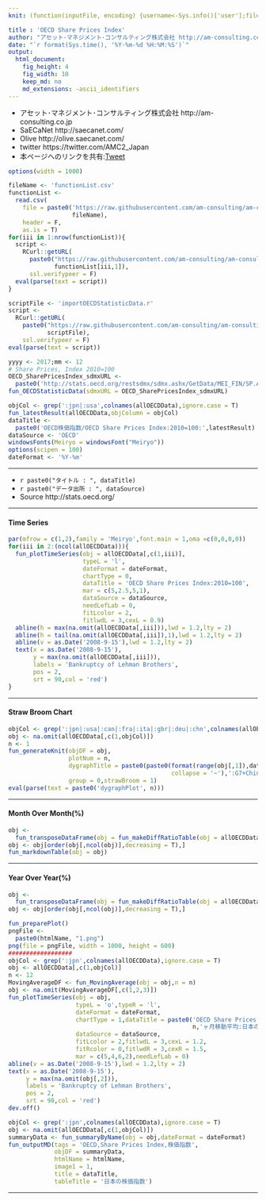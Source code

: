 ```yaml
---
knit: (function(inputFile, encoding) {username<-Sys.info()['user'];fileName<-'defaultPath.csv';pathToFile <-paste0('C:/Users/', username,'/Desktop/pathToCSV/');setwd(pathToFile);buf0<-read.csv(fileName,header = F,skip = 0,stringsAsFactor = F,check.names = F,fileEncoding = 'utf-8');timeStamp<-format(Sys.time(),'%Y%m%d%H%M%S');htmlName<-'OECDSharePricesIndex';rmarkdown::render(inputFile, encoding = encoding, output_file = paste0('C:/Users/',username,buf0[2,1],'charts/','am-consulting.co.jp-',htmlName,'.html')) })

title : 'OECD Share Prices Index'
author: "アセット･マネジメント･コンサルティング株式会社 http://am-consulting.co.jp"
date: "`r format(Sys.time(), '%Y-%m-%d %H:%M:%S')`"
output: 
  html_document:
    fig_height: 4
    fig_width: 10
    keep_md: no
    md_extensions: -ascii_identifiers 
---
```

<link href="http://knowledgevault.saecanet.com/components/rmarkdown-html.css" rel="stylesheet">
<script src="http://knowledgevault.saecanet.com/components/JavascriptCode.js"></script>
<style>.main-container {max-width : 1000px;}</style>

- アセット･マネジメント･コンサルティング株式会社 http://am-consulting.co.jp
- SaECaNet http://saecanet.com/
- Olive http://olive.saecanet.com/
- twitter https://twitter.com/AMC2_Japan
- 本ページへのリンクを共有:<a href="https://twitter.com/share" class="twitter-share-button" data-via="AMC2_Japan" data-size="large">Tweet</a> <script>!function(d,s,id){var js,fjs=d.getElementsByTagName(s)[0],p=/^http:/.test(d.location)?'http':'https';if(!d.getElementById(id)){js=d.createElement(s);js.id=id;js.src=p+'://platform.twitter.com/widgets.js';fjs.parentNode.insertBefore(js,fjs);}}(document, 'script', 'twitter-wjs');</script>

```r
options(width = 1000)
```

```r
fileName <- 'functionList.csv'
functionList <-
  read.csv(
    file = paste0('https://raw.githubusercontent.com/am-consulting/am-consulting.github.io/master/csv/',
                  fileName),
    header = F,
    as.is = T)
for(iii in 1:nrow(functionList)){
  script <- 
    RCurl::getURL(
      paste0("https://raw.githubusercontent.com/am-consulting/am-consulting.github.io/master/", 
             functionList[iii,1]),
      ssl.verifypeer = F)
  eval(parse(text = script))
}
```

```r
scriptFile <- 'importOECDStatisticData.r'
script <-
  RCurl::getURL(
    paste0("https://raw.githubusercontent.com/am-consulting/am-consulting.github.io/master/",
           scriptFile),
    ssl.verifypeer = F)
eval(parse(text = script))
```

```r
yyyy <- 2017;mm <- 12
# Share Prices, Index 2010=100
OECD_SharePricesIndex_sdmxURL <-
  paste0('http://stats.oecd.org/restsdmx/sdmx.ashx/GetData/MEI_FIN/SP.AUS+AUT+BEL+CAN+CHL+CZE+DNK+EST+FIN+FRA+DEU+GRC+HUN+ISL+IRL+ISR+ITA+JPN+KOR+LVA+LUX+MEX+NLD+NZL+NOR+POL+PRT+SVK+SVN+ESP+SWE+CHE+TUR+GBR+USA+EA19+OECDE+OECD+SDR+NMEC+BRA+CHN+COL+CRI+IND+IDN+LTU+RUS+ZAF.M/all?startTime=1950-01&endTime=',yyyy,'-',mm)
fun_OECDStatisticData(sdmxURL = OECD_SharePricesIndex_sdmxURL)
```

```r
objCol <- grep(':jpn|:usa',colnames(allOECDData),ignore.case = T)
fun_latestResult(allOECDData,objColumn = objCol)
dataTitle <- 
  paste0('OECD株価指数/OECD Share Prices Index:2010=100:',latestResult)
dataSource <- 'OECD'
windowsFonts(Meiryo = windowsFont("Meiryo"))
options(scipen = 100)
dateFormat <- '%Y-%m'
```

***

- `r paste0("タイトル : ", dataTitle)`
- `r paste0("データ出所 : ", dataSource)`
- Source http://stats.oecd.org/

***

#### Time Series

```r
par(mfrow = c(1,2),family = 'Meiryo',font.main = 1,oma =c(0,0,0,0))
for(iii in 2:(ncol(allOECDData))){
  fun_plotTimeSeries(obj = allOECDData[,c(1,iii)],
                     typeL = 'l',
                     dateFormat = dateFormat,
                     chartType = 0,
                     dataTitle = 'OECD Share Prices Index:2010=100',
                     mar = c(5,2.5,5,1),
                     dataSource = dataSource,
                     needLefLab = 0,
                     fitLcolor = 2,
                     fitlwdL = 3,cexL = 0.9)
  abline(h = max(na.omit(allOECDData[,iii])),lwd = 1.2,lty = 2)
  abline(h = tail(na.omit(allOECDData[,iii]),1),lwd = 1.2,lty = 2)
  abline(v = as.Date('2008-9-15'),lwd = 1.2,lty = 2)
  text(x = as.Date('2008-9-15'),
       y = max(na.omit(allOECDData[,iii])),
       labels = 'Bankruptcy of Lehman Brothers',
       pos = 2,
       srt = 90,col = 'red')
}
```

***
#### Straw Broom Chart

```r
objCol <- grep(':jpn|:usa|:can|:fra|:ita|:gbr|:deu|:chn',colnames(allOECDData),ignore.case = T)
obj <- na.omit(allOECDData[,c(1,objCol)])
n <- 1
fun_generateKnit(objDF = obj,
                 plotNum = n,
                 dygraphTitle = paste0(paste0(format(range(obj[,1]),dateFormat),
                                              collapse = '~'),':G7+China'),
                 group = 0,strawBroom = 1)
eval(parse(text = paste0('dygraphPlot', n)))
```

***
#### Month Over Month(%)

```r
obj <-
  fun_transposeDataFrame(obj = fun_makeDiffRatioTable(obj = allOECDData),dateFormat = dateFormat)
obj <- obj[order(obj[,ncol(obj)],decreasing = T),]
fun_markdownTable(obj = obj)
```

***
#### Year Over Year(%)

```r
obj <-
  fun_transposeDataFrame(obj = fun_makeDiffRatioTable(obj = allOECDData,lag = 12),dateFormat = dateFormat)
obj <- obj[order(obj[,ncol(obj)],decreasing = T),]
```

```r
fun_preparePlot()
pngFile <-
  paste0(htmlName, "1.png")
png(file = pngFile, width = 1000, height = 600)
##################
objCol <- grep(':jpn',colnames(allOECDData),ignore.case = T)
obj <- allOECDData[,c(1,objCol)]
n <- 12
MovingAverageDF <- fun_MovingAverage(obj = obj,n = n)
obj <- na.omit(MovingAverageDF[,c(1,2,3)])
fun_plotTimeSeries(obj = obj,
                   typeL = 'o',typeR = 'l',
                   dateFormat = dateFormat,
                   chartType = 1,dataTitle = paste0('OECD Share Prices Index:2010=100:',
                                                    n,'ヶ月移動平均:日本の株価指数'),
                   dataSource = dataSource,
                   fitLcolor = 2,fitlwdL = 3,cexL = 1.2,
                   fitRcolor = 0,fitlwdR = 3,cexR = 1.5,
                   mar = c(5,4,6,2),needLefLab = 0)
abline(v = as.Date('2008-9-15'),lwd = 1.2,lty = 2)
text(x = as.Date('2008-9-15'),
     y = max(na.omit(obj[,2])),
     labels = 'Bankruptcy of Lehman Brothers',
     pos = 2,
     srt = 90,col = 'red')
dev.off()
```

```r
objCol <- grep(':jpn',colnames(allOECDData),ignore.case = T)
obj <- na.omit(allOECDData[,c(1,objCol)])
summaryData <- fun_summaryByName(obj = obj,dateFormat = dateFormat)
fun_outputMD(tags = 'OECD,Share Prices Index,株価指数',
             objDF = summaryData,
             htmlName = htmlName,
             image1 = 1,
             title = dataTitle,
             tableTitle = '日本の株価指数')
```

***
<script>MakeNegative();</script>
<script>
  (function(i,s,o,g,r,a,m){i['GoogleAnalyticsObject']=r;i[r]=i[r]||function(){
  (i[r].q=i[r].q||[]).push(arguments)},i[r].l=1*new Date();a=s.createElement(o),
  m=s.getElementsByTagName(o)[0];a.async=1;a.src=g;m.parentNode.insertBefore(a,m)
  })(window,document,'script','https://www.google-analytics.com/analytics.js','ga');

  ga('create', 'UA-3077339-5', 'auto');
  ga('send', 'pageview');

</script>
